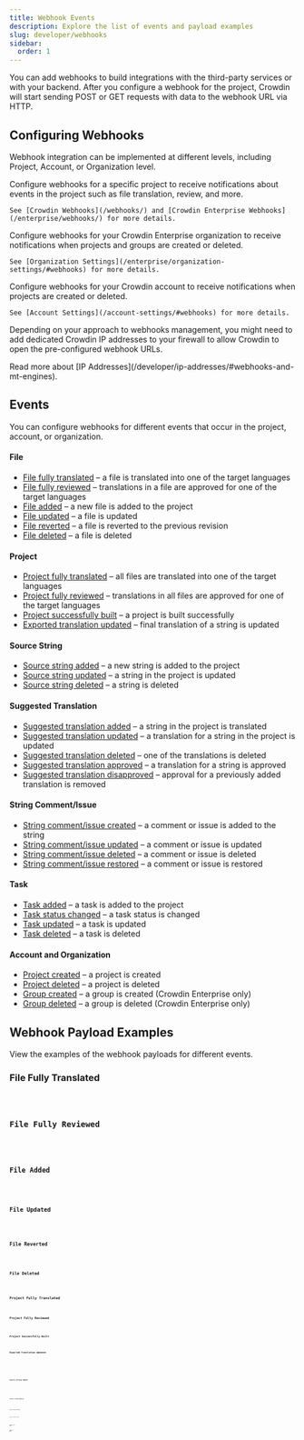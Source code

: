 ```yaml
---
title: Webhook Events
description: Explore the list of events and payload examples
slug: developer/webhooks
sidebar:
  order: 1
---
```




You can add webhooks to build integrations with the third-party services or with your backend. After you configure a webhook for the project, Crowdin will start sending POST or GET requests with data to the webhook URL via HTTP.

## Configuring Webhooks

Webhook integration can be implemented at different levels, including Project, Account, or Organization level.

<CardGrid stagger>
  <Card title="Project" icon="down-caret">
    Configure webhooks for a specific project to receive notifications about events in the project such as file translation, review, and more.

    See [Crowdin Webhooks](/webhooks/) and [Crowdin Enterprise Webhooks](/enterprise/webhooks/) for more details.
  </Card>
  <Card title="Organization" icon="down-caret">
    Configure webhooks for your Crowdin Enterprise organization to receive notifications when projects and groups are created or deleted.

    See [Organization Settings](/enterprise/organization-settings/#webhooks) for more details.
  </Card>
  <Card title="Account" icon="down-caret">
    Configure webhooks for your Crowdin account to receive notifications when projects are created or deleted.

    See [Account Settings](/account-settings/#webhooks) for more details.
  </Card>
</CardGrid>

Depending on your approach to webhooks management, you might need to add dedicated Crowdin IP addresses to your firewall to allow Crowdin to open the pre-configured webhook URLs.

<ReadMore>
  Read more about [IP Addresses](/developer/ip-addresses/#webhooks-and-mt-engines).
</ReadMore>

## Events

You can configure webhooks for different events that occur in the project, account, or organization.

#### File

* [File fully translated](#file-fully-translated) &ndash; a file is translated into one of the target languages
* [File fully reviewed](#file-fully-reviewed) &ndash; translations in a file are approved for one of the target languages
* [File added](#file-added) &ndash; a new file is added to the project
* [File updated](#file-updated) &ndash; a file is updated
* [File reverted](#file-reverted) &ndash; a file is reverted to the previous revision
* [File deleted](#file-deleted) &ndash; a file is deleted

#### Project

* [Project fully translated](#project-fully-translated) &ndash; all files are translated into one of the target languages
* [Project fully reviewed](#project-fully-reviewed) &ndash; translations in all files are approved for one of the target languages
* [Project successfully built](#project-successfully-built) &ndash; a project is built successfully
* [Exported translation updated](#exported-translation-updated) &ndash; final translation of a string is updated

#### Source String

* [Source string added](#source-string-added) &ndash; a new string is added to the project
* [Source string updated](#source-string-updated) &ndash; a string in the project is updated
* [Source string deleted](#source-string-deleted) &ndash; a string is deleted

#### Suggested Translation

* [Suggested translation added](#suggested-translation-added) &ndash; a string in the project is translated
* [Suggested translation updated](#suggested-translation-updated) &ndash; a translation for a string in the project is updated
* [Suggested translation deleted](#suggested-translation-deleted) &ndash; one of the translations is deleted
* [Suggested translation approved](#suggested-translation-approved) &ndash; a translation for a string is approved
* [Suggested translation disapproved](#suggested-translation-disapproved) &ndash; approval for a previously added translation is removed

#### String Comment/Issue

* [String comment/issue created](#string-commentissue-created) &ndash; a comment or issue is added to the string
* [String comment/issue updated](#string-commentissue-updated) &ndash; a comment or issue is updated
* [String comment/issue deleted](#string-commentissue-deleted) &ndash; a comment or issue is deleted
* [String comment/issue restored](#string-commentissue-restored) &ndash; a comment or issue is restored

#### Task

* [Task added](#task-added) &ndash; a task is added to the project
* [Task status changed](#task-status-changed) &ndash; a task status is changed
* [Task updated](#task-updated) &ndash; a task is updated
* [Task deleted](#task-deleted) &ndash; a task is deleted

#### Account and Organization

* [Project created](#project-created) &ndash; a project is created
* [Project deleted](#project-deleted) &ndash; a project is deleted
* [Group created](#group-created) &ndash; a group is created (Crowdin Enterprise only)
* [Group deleted](#group-deleted) &ndash; a group is deleted (Crowdin Enterprise only)

## Webhook Payload Examples

View the examples of the webhook payloads for different events.

### File Fully Translated

<Code code={fileTranslated} lang="json" wrap />

### File Fully Reviewed

<Code code={fileApproved} lang="json" wrap />

### File Added

<Code code={fileAdded} lang="json" wrap />

### File Updated

<Code code={fileUpdated} lang="json" wrap />

### File Reverted

<Code code={fileReverted} lang="json" wrap />

### File Deleted

<Code code={fileDeleted} lang="json" wrap />

### Project Fully Translated

<Code code={projectTranslated} lang="json" wrap />

### Project Fully Reviewed

<Code code={projectApproved} lang="json" wrap />

### Project Successfully Built

<Code code={projectBuilt} lang="json" wrap />

### Exported Translation Updated

<Tabs syncKey="projectType">
  <TabItem label="File-based project">
    <Code code={translationUpdated} lang="json" wrap />
  </TabItem>
  <TabItem label="String-based project">
    <Code code={translationUpdatedSb} lang="json" wrap />
  </TabItem>
</Tabs>

### Source String Added

<Tabs syncKey="projectType">
  <TabItem label="File-based project">
    <Code code={stringAdded} lang="json" wrap />
  </TabItem>
  <TabItem label="String-based project">
    <Code code={stringAddedSb} lang="json" wrap />
  </TabItem>
</Tabs>

### Source String Updated

<Tabs syncKey="projectType">
  <TabItem label="File-based project">
    <Code code={stringUpdated} lang="json" wrap />
  </TabItem>
  <TabItem label="String-based project">
    <Code code={stringUpdatedSb} lang="json" wrap />
  </TabItem>
</Tabs>

### Source String Deleted

<Tabs syncKey="projectType">
  <TabItem label="File-based project">
    <Code code={stringDeleted} lang="json" wrap />
  </TabItem>
  <TabItem label="String-based project">
    <Code code={stringDeletedSb} lang="json" wrap />
  </TabItem>
</Tabs>

### Suggested Translation Added

<Tabs syncKey="projectType">
  <TabItem label="File-based project">
    <Code code={suggestionAdded} lang="json" wrap />
  </TabItem>
  <TabItem label="String-based project">
    <Code code={suggestionAddedSb} lang="json" wrap />
  </TabItem>
</Tabs>

### Suggested Translation Updated

<Tabs syncKey="projectType">
  <TabItem label="File-based project">
    <Code code={suggestionUpdated} lang="json" wrap />
  </TabItem>
  <TabItem label="String-based project">
    <Code code={suggestionUpdatedSb} lang="json" wrap />
  </TabItem>
</Tabs>

### Suggested Translation Deleted

<Tabs syncKey="projectType">
  <TabItem label="File-based project">
    <Code code={suggestionDeleted} lang="json" wrap />
  </TabItem>
  <TabItem label="String-based project">
    <Code code={suggestionDeletedSb} lang="json" wrap />
  </TabItem>
</Tabs>

### Suggested Translation Approved

<Tabs syncKey="projectType">
  <TabItem label="File-based project">
    <Code code={suggestionApproved} lang="json" wrap />
  </TabItem>
  <TabItem label="String-based project">
    <Code code={suggestionApprovedSb} lang="json" wrap />
  </TabItem>
</Tabs>

### Suggested Translation Disapproved

<Tabs syncKey="projectType">
  <TabItem label="File-based project">
    <Code code={suggestionDisapproved} lang="json" wrap />
  </TabItem>
  <TabItem label="String-based project">
    <Code code={suggestionDisapprovedSb} lang="json" wrap />
  </TabItem>
</Tabs>

### String Comment/Issue Created

<Tabs syncKey="projectType">
  <TabItem label="File-based project">
    <Code code={stringCommentCreated} lang="json" wrap />
  </TabItem>
  <TabItem label="String-based project">
    <Code code={stringCommentCreatedSb} lang="json" wrap />
  </TabItem>
</Tabs>

### String Comment/Issue Updated

<Tabs syncKey="projectType">
  <TabItem label="File-based project">
    <Code code={stringCommentUpdated} lang="json" wrap />
  </TabItem>
  <TabItem label="String-based project">
    <Code code={stringCommentUpdatedSb} lang="json" wrap />
  </TabItem>
</Tabs>

### String Comment/Issue Deleted

<Tabs syncKey="projectType">
  <TabItem label="File-based project">
    <Code code={stringCommentDeleted} lang="json" wrap />
  </TabItem>
  <TabItem label="String-based project">
    <Code code={stringCommentDeletedSb} lang="json" wrap />
  </TabItem>
</Tabs>

### String Comment/Issue Restored

<Tabs syncKey="projectType">
  <TabItem label="File-based project">
    <Code code={stringCommentRestored} lang="json" wrap />
  </TabItem>
  <TabItem label="String-based project">
    <Code code={stringCommentRestoredSb} lang="json" wrap />
  </TabItem>
</Tabs>

### Task Added

<Tabs syncKey="projectType">
  <TabItem label="File-based project">
    <Code code={taskAdded} lang="json" wrap />
  </TabItem>
  <TabItem label="String-based project">
    <Code code={taskAddedSb} lang="json" wrap />
  </TabItem>
</Tabs>

### Task Status Changed

<Tabs syncKey="projectType">
  <TabItem label="File-based project">
    <Code code={taskStatusChanged} lang="json" wrap />
  </TabItem>
  <TabItem label="String-based project">
    <Code code={taskStatusChangedSb} lang="json" wrap />
  </TabItem>
</Tabs>

### Task Updated

<Tabs syncKey="projectType">
  <TabItem label="File-based project">
    <Code code={taskUpdated} lang="json" wrap />
  </TabItem>
  <TabItem label="String-based project">
    <Code code={taskUpdatedSb} lang="json" wrap />
  </TabItem>
</Tabs>

### Task Deleted

<Tabs syncKey="projectType">
  <TabItem label="File-based project">
    <Code code={taskDeleted} lang="json" wrap />
  </TabItem>
  <TabItem label="String-based project">
    <Code code={taskDeletedSb} lang="json" wrap />
  </TabItem>
</Tabs>

### Project Created

<Code code={projectCreated} lang="json" wrap />

### Project Deleted

<Code code={projectDeleted} lang="json" wrap />

### Group Created

<Code code={groupCreated} lang="json" wrap />

### Group Deleted

<Code code={groupDeleted} lang="json" wrap />

## Crowdin and Crowdin Enterprise Events Payloads

The payload structure for Crowdin and Crowdin Enterprise events is basically the same. The only difference is in the `project` object. For Crowdin Enterprise events, the `project` object contains additional fields.

```diff del={"Crowdin:":18-20} ins={"Crowdin Enterprise:":22-24} lang="json"
{
  "project": {
    "id": "777",
    "userId": "1",
    "sourceLanguageId": "en",
    "targetLanguageIds": [
      "uk",
      "pl"
    ],
    "identifier": "umbrella",
    "name": "Project Name",
    "createdAt": "2022-04-20T11:05:24+00:00",
    "updatedAt": "2022-04-21T11:07:29+00:00",
    "lastActivity": "2022-04-21T11:07:29+00:00",
    "description": "Project Description",
    "url": "https://crowdin.com/project/umbrella",
    "cname": null,

-    "languageAccessPolicy": "moderate",
-    "visibility": "private",
-    "publicDownloads": true,

+    "logo": ""data:image/png;base64,iVBORw0KGgoAAAANSU....",
+    "isExternal": false,
+    "externalType": null,
+    "hasCrowdsourcing": true
  }
}
```
